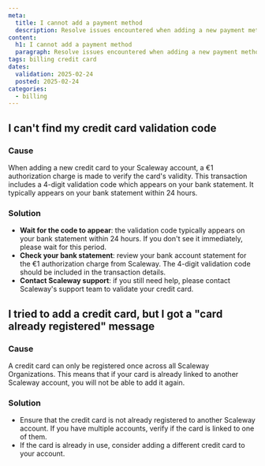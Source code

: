 ```yaml
---
meta:
  title: I cannot add a payment method
  description: Resolve issues encountered when adding a new payment method.
content:
  h1: I cannot add a payment method
  paragraph: Resolve issues encountered when adding a new payment method.
tags: billing credit card 
dates:
  validation: 2025-02-24
  posted: 2025-02-24
categories:
  - billing
---
```


## I can't find my credit card validation code

### Cause
When adding a new credit card to your Scaleway account, a €1 authorization charge is made to verify the card's validity. This transaction includes a 4-digit validation code which appears on your bank statement. It typically appears on your bank statement within 24 hours. 

### Solution
- **Wait for the code to appear**: the validation code typically appears on your bank statement within 24 hours. If you don't see it immediately, please wait for this period.
- **Check your bank statement**: review your bank account statement for the €1 authorization charge from Scaleway. The 4-digit validation code should be included in the transaction details.
- **Contact Scaleway support**: if you still need help, please contact Scaleway's support team to validate your credit card.

## I tried to add a credit card, but I got a "card already registered" message

### Cause
A credit card can only be registered once across all Scaleway Organizations. This means that if your card is already linked to another Scaleway account, you will not be able to add it again.

### Solution
- Ensure that the credit card is not already registered to another Scaleway account. If you have multiple accounts, verify if the card is linked to one of them.
- If the card is already in use, consider adding a different credit card to your account.
